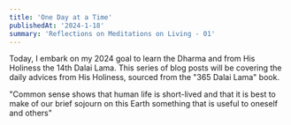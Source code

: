 ```yaml
---
title: 'One Day at a Time'
publishedAt: '2024-1-18'
summary: 'Reflections on Meditations on Living - 01'
---
```

Today, I embark on my 2024 goal to learn the Dharma and from His Holiness the 14th Dalai Lama. This series of blog posts will be covering the daily advices from His Holiness, sourced from the "365 Dalai Lama" book. 

"Common sense shows that human life is short-lived and that it is best to make of our brief sojourn on this Earth something that is useful to oneself and others" 

